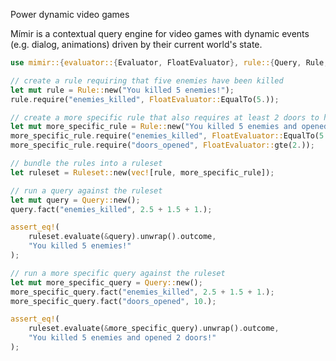 <p className="font-black py-16 text-5xl text-center cursor-default">Power <span className="shake inline-block px-2">dynamic</span> video games</p>

<p className="text-xl text-center font-light mb-12">Mímir is a contextual query engine for video games with dynamic events (e.g. dialog, animations) driven by their current world's state.</p>

```rs
use mimir::{evaluator::{Evaluator, FloatEvaluator}, rule::{Query, Rule, Ruleset}};

// create a rule requiring that five enemies have been killed
let mut rule = Rule::new("You killed 5 enemies!");
rule.require("enemies_killed", FloatEvaluator::EqualTo(5.));

// create a more specific rule that also requires at least 2 doors to have been opened
let mut more_specific_rule = Rule::new("You killed 5 enemies and opened 2 doors!");
more_specific_rule.require("enemies_killed", FloatEvaluator::EqualTo(5.));
more_specific_rule.require("doors_opened", FloatEvaluator::gte(2.));

// bundle the rules into a ruleset
let ruleset = Ruleset::new(vec![rule, more_specific_rule]);

// run a query against the ruleset
let mut query = Query::new();
query.fact("enemies_killed", 2.5 + 1.5 + 1.);

assert_eq!(
    ruleset.evaluate(&query).unwrap().outcome,
    "You killed 5 enemies!"
);

// run a more specific query against the ruleset
let mut more_specific_query = Query::new();
more_specific_query.fact("enemies_killed", 2.5 + 1.5 + 1.);
more_specific_query.fact("doors_opened", 10.);

assert_eq!(
    ruleset.evaluate(&more_specific_query).unwrap().outcome,
    "You killed 5 enemies and opened 2 doors!"
);
```